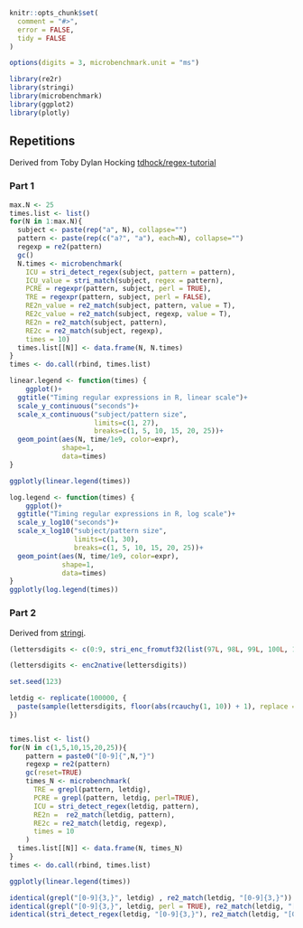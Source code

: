 
```r
knitr::opts_chunk$set(
  comment = "#>",
  error = FALSE,
  tidy = FALSE
)

options(digits = 3, microbenchmark.unit = "ms")
```

```r
library(re2r)
library(stringi)
library(microbenchmark)
library(ggplot2)
library(plotly)
```

## Repetitions

Derived from Toby Dylan Hocking [tdhock/regex-tutorial
](https://github.com/tdhock/regex-tutorial)

### Part 1

```r
max.N <- 25
times.list <- list()
for(N in 1:max.N){
  subject <- paste(rep("a", N), collapse="")
  pattern <- paste(rep(c("a?", "a"), each=N), collapse="")
  regexp = re2(pattern)
  gc()
  N.times <- microbenchmark(
    ICU = stri_detect_regex(subject, pattern = pattern),
    ICU_value = stri_match(subject, regex = pattern),
    PCRE = regexpr(pattern, subject, perl = TRUE),
    TRE = regexpr(pattern, subject, perl = FALSE),
    RE2n_value = re2_match(subject, pattern, value = T),
    RE2c_value = re2_match(subject, regexp, value = T),
    RE2n = re2_match(subject, pattern),
    RE2c = re2_match(subject, regexp),
    times = 10)
  times.list[[N]] <- data.frame(N, N.times)
}
times <- do.call(rbind, times.list)

```

```r
linear.legend <- function(times) {
    ggplot()+
  ggtitle("Timing regular expressions in R, linear scale")+
  scale_y_continuous("seconds")+
  scale_x_continuous("subject/pattern size",
                     limits=c(1, 27),
                     breaks=c(1, 5, 10, 15, 20, 25))+
  geom_point(aes(N, time/1e9, color=expr),
             shape=1,
             data=times)
}

ggplotly(linear.legend(times))

log.legend <- function(times) { 
    ggplot()+
  ggtitle("Timing regular expressions in R, log scale")+
  scale_y_log10("seconds")+
  scale_x_log10("subject/pattern size",
                limits=c(1, 30),
                breaks=c(1, 5, 10, 15, 20, 25))+
  geom_point(aes(N, time/1e9, color=expr),
             shape=1,
             data=times)
}
ggplotly(log.legend(times))
```

### Part 2

Derived from [stringi](https://github.com/Rexamine/stringi/blob/master/devel/benchmarks/mbmark-regex-detect1.R).

```r
(lettersdigits <- c(0:9, stri_enc_fromutf32(list(97L, 98L, 99L, 100L, 101L, 102L, 103L, 104L, 105L, 106L, 107L,  108L, 109L, 110L, 111L, 112L, 113L, 114L, 115L, 116L, 117L, 118L,  119L, 120L, 121L, 122L, 261L, 263L, 281L, 322L, 324L, 243L, 347L,  378L, 380L))))

(lettersdigits <- enc2native(lettersdigits))

set.seed(123)

letdig <- replicate(100000, {
  paste(sample(lettersdigits, floor(abs(rcauchy(1, 10)) + 1), replace = TRUE), collapse = '')
})


times.list <- list()
for(N in c(1,5,10,15,20,25)){
    pattern = paste0("[0-9]{",N,"}")
    regexp = re2(pattern)
    gc(reset=TRUE)
    times_N <- microbenchmark(
      TRE = grepl(pattern, letdig),
      PCRE = grepl(pattern, letdig, perl=TRUE),
      ICU = stri_detect_regex(letdig, pattern),
      RE2n =  re2_match(letdig, pattern),
      RE2c = re2_match(letdig, regexp),
      times = 10
    )
  times.list[[N]] <- data.frame(N, times_N)
}
times <- do.call(rbind, times.list)

ggplotly(linear.legend(times))

identical(grepl("[0-9]{3,}", letdig) , re2_match(letdig, "[0-9]{3,}"))
identical(grepl("[0-9]{3,}", letdig, perl = TRUE), re2_match(letdig, "[0-9]{3,}"))
identical(stri_detect_regex(letdig, "[0-9]{3,}"), re2_match(letdig, "[0-9]{3,}"))
```
